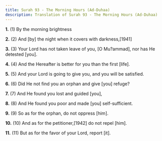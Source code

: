 ```yaml
---
title: Surah 93 - The Morning Hours (Ad-Duhaa)
description: Translation of Surah 93 - The Morning Hours (Ad-Duhaa)
---
```


**1.** (1) By the morning brightness

**2.** (2) And [by] the night when it covers with darkness,[1941]

**3.** (3) Your Lord has not taken leave of you, [O Mu?ammad], nor has He detested [you].

**4.** (4) And the Hereafter is better for you than the first [life].

**5.** (5) And your Lord is going to give you, and you will be satisfied.

**6.** (6) Did He not find you an orphan and give [you] refuge?

**7.** (7) And He found you lost and guided [you],

**8.** (8) And He found you poor and made [you] self-sufficient.

**9.** (9) So as for the orphan, do not oppress [him].

**10.** (10) And as for the petitioner,[1942] do not repel [him].

**11.** (11) But as for the favor of your Lord, report [it].

